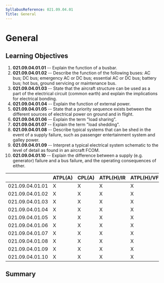 ```yaml
---
SyllabusReference: 021.09.04.01
Title: General
---
```


# General

## Learning Objectives

1.  **021.09.04.01.01** -- Explain the function of a busbar.
2.  **021.09.04.01.02** -- Describe the function of the following buses: AC bus;
    DC bus; emergency AC or DC bus; essential AC or DC bus; battery bus; hot bus,
    ground servicing or maintenance bus.
3.  **021.09.04.01.03** -- State that the aircraft structure can be used as a
    part of the electrical circuit (common earth) and explain the implications
    for electrical bonding.
4.  **021.09.04.01.04** -- Explain the function of external power.
5.  **021.09.04.01.05** -- State that a priority sequence exists between the
    different sources of electrical power on ground and in flight.
6.  **021.09.04.01.06** -- Explain the term "load sharing".
7.  **021.09.04.01.07** -- Explain the term "load shedding".
8.  **021.09.04.01.08** -- Describe typical systems that can be shed in the event
    of a supply failure, such as passenger entertainment system and galley power.
9.  **021.09.04.01.09** -- Interpret a typical electrical system schematic to the
    level of detail as found in an aircraft FCOM.
10. **021.09.04.01.10** -- Explain the difference between a supply (e.g.
    generator) failure and a bus failure, and the operating consequences of
    either.

|                 | ATPL(A) | CPL(A) | ATPL(H)/IR | ATPL(H)/VFR | CPL(H) | IR  | CBIR(A) |
| --------------- | ------- | ------ | ---------- | ----------- | ------ | --- | ------- |
| 021.09.04.01.01 | X       | X      | X          | X           | X      |     |         |
| 021.09.04.01.02 | X       | X      | X          | X           | X      |     |         |
| 021.09.04.01.03 | X       | X      | X          | X           | X      |     |         |
| 021.09.04.01.04 | X       | X      | X          | X           | X      |     |         |
| 021.09.04.01.05 | X       | X      | X          | X           | X      |     |         |
| 021.09.04.01.06 | X       | X      | X          | X           | X      |     |         |
| 021.09.04.01.07 | X       | X      | X          | X           | X      |     |         |
| 021.09.04.01.08 | X       | X      | X          | X           | X      |     |         |
| 021.09.04.01.09 | X       | X      | X          | X           | X      |     |         |
| 021.09.04.01.10 | X       | X      | X          | X           | X      |     |         |

## Summary
